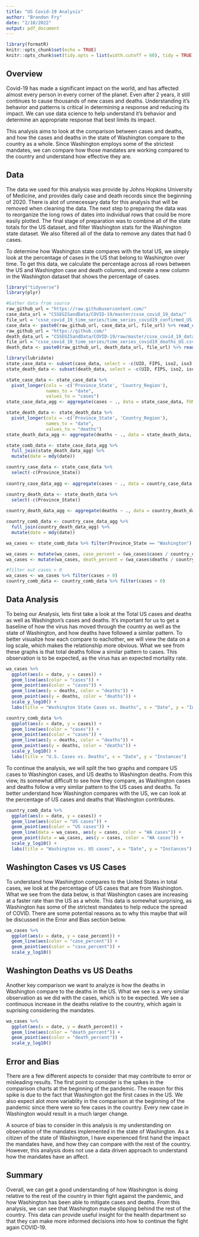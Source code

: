 ```yaml
---
title: "US Covid-19 Analysis"
author: "Brandon Fry"
date: "2/10/2022"
output: pdf_document
---
```


```r
library(formatR)
knitr::opts_chunk$set(echo = TRUE)
knitr::opts_chunk$set(tidy.opts = list(width.cutoff = 60), tidy = TRUE)
```

## Overview
Covid-19 has made a significant impact on the world, and has affected almost every person in every corner of the planet. Even after 2 years, it still continues to cause thousands of new cases and deaths. Understanding it's behavior and patterns is critical in determining a response and reducing its impact. We can use data science to help understand it's behavior and determine an appropriate response that best limits its impact. 

This analysis aims to look at the comparison between cases and deaths, and how the cases and deaths in the state of Washington compare to the country as a whole. Since Washington employs some of the strictest mandates, we can compare how those mandates are working compared to the country and understand how effective they are. 

## Data
The data we used for this analysis was provide by Johns Hopkins University of Medicine, and provides daily case and death records since the beginning of 2020. There is alot of unnecessary data for this analysis that will be removed when cleaning the data. The next step to preparing the data was to reorganize the long rows of dates into individual rows that could be more easily plotted. The final stage of preparation was to combine all of the state totals for the US dataset, and filter Washington stats for the Washington state dataset. We also filtered all of the data to remove any dates that had 0 cases. 

To determine how Washington state compares with the total US, we simply look at the percentage of cases in the US that belong to Washington over time. To get this data, we calculate the percentage across all rows between the US and Washington case and death columns, and create a new column in the Washington dataset that shows the percentage of cases. 

```r
library("tidyverse")
library(plyr)

#Gather data from source
raw_github_url = "https://raw.githubusercontent.com/"
case_data_url = "CSSEGISandData/COVID-19/master/csse_covid_19_data/"
file_url = "csse_covid_19_time_series/time_series_covid19_confirmed_US.csv"
case_data <- paste0(raw_github_url, case_data_url, file_url) %>% read_csv()
raw_github_url = "https://github.com/"
death_data_url = "CSSEGISandData/COVID-19/raw/master/csse_covid_19_data/"
file_url = "csse_covid_19_time_series/time_series_covid19_deaths_US.csv"
death_data <- paste0(raw_github_url, death_data_url, file_url) %>% read_csv()
```

```r
library(lubridate)
state_case_data <- subset(case_data, select = -c(UID, FIPS, iso2, iso3, code3, Admin2, Lat, Long_, Combined_Key) )
state_death_data <- subset(death_data, select = -c(UID, FIPS, iso2, iso3, code3, Admin2, Lat, Long_, Combined_Key, Population) )

state_case_data <- state_case_data %>%
  pivot_longer(cols = -c('Province_State', 'Country_Region'),
               names_to = "date",
               values_to = "cases")
state_case_data_agg <- aggregate(cases ~ ., data = state_case_data, FUN = sum)

state_death_data <- state_death_data %>%
  pivot_longer(cols = -c('Province_State', 'Country_Region'),
               names_to = "date",
               values_to = "deaths")
state_death_data_agg <- aggregate(deaths ~ ., data = state_death_data, FUN = sum)

state_comb_data <- state_case_data_agg %>%
  full_join(state_death_data_agg) %>%
  mutate(date = mdy(date))

country_case_data <- state_case_data %>%
  select(-c(Province_State))
  
country_case_data_agg <- aggregate(cases ~ ., data = country_case_data, FUN = sum)

country_death_data <- state_death_data %>%
  select(-c(Province_State))
  
country_death_data_agg <- aggregate(deaths ~ ., data = country_death_data, FUN = sum)

country_comb_data <- country_case_data_agg %>%
  full_join(country_death_data_agg) %>%
  mutate(date = mdy(date))
```

```r
wa_cases <- state_comb_data %>% filter(Province_State == "Washington")
```

```r
wa_cases <- mutate(wa_cases, case_percent = (wa_cases$cases / country_comb_data$cases)*100 )
wa_cases <- mutate(wa_cases, death_percent = (wa_cases$deaths / country_comb_data$deaths)*100 )
```

```r
#filter out cases > 0
wa_cases <- wa_cases %>% filter(cases > 0)
country_comb_data <- country_comb_data %>% filter(cases > 0)
```

## Data Analysis
To being our Analysis, lets first take a look at the Total US cases and deaths as well as Washington's cases and deaths. It's important for us to get a baseline of how the virus has moved through the country as well as the state of Washington, and how deaths have followed a similar pattern. To better visualize how each compare to eachother, we will view the data on a log scale, which makes the relationship more obvious. What we see from these graphs is that total deaths follow a similar pattern to cases. This observation is to be expected, as the virus has an expected mortality rate.


```r
wa_cases %>%
  ggplot(aes(x = date, y = cases)) +
  geom_line(aes(color = "cases")) +
  geom_point(aes(color = "cases")) +
  geom_line(aes(y = deaths, color = "deaths")) +
  geom_point(aes(y = deaths, color = "deaths")) +
  scale_y_log10() +
  labs(title = "Washington State Cases vs. Deaths", x = "Date", y = "Instances")

country_comb_data %>%
  ggplot(aes(x = date, y = cases)) +
  geom_line(aes(color = "cases")) +
  geom_point(aes(color = "cases")) +
  geom_line(aes(y = deaths, color = "deaths")) +
  geom_point(aes(y = deaths, color = "deaths")) +
  scale_y_log10() +
  labs(title = "U.S. Cases vs. Deaths", x = "Date", y = "Instances")
```

To continue the analysis, we will split the two graphs and compare US cases to Washington cases, and US deaths to Washington deaths. From this view, its somewhat difficult to see how they compare, as Washington cases and deaths follow a very similar pattern to the US cases and deaths. To better understand how Washington compares with the US, we can look at the percentage of US cases and deaths that Washington contributes.

```r
country_comb_data %>%
  ggplot(aes(x = date, y = cases)) +
  geom_line(aes(color = "US cases")) +
  geom_point(aes(color = "US cases")) +
  geom_line(data = wa_cases, aes(y = cases, color = "WA cases")) +
  geom_point(data = wa_cases, aes(y = cases, color = "WA cases")) +
  scale_y_log10() +
  labs(title = "Washington vs. US cases", x = "Date", y = "Instances")
```

## Washington Cases vs US Cases
To understand how Washington compares to the United States in total cases, we look at the percentage of US cases that are from Washington. What we see from the data below, is that Washington cases are increasing at a faster rate than the US as a whole. This data is somewhat surprising, as Washington has some of the strictest mandates to help reduce the spread of COVID. There are some potential reasons as to why this maybe that will be discussed in the Error and Bias section below. 

```r
wa_cases %>%
  ggplot(aes(x = date, y = case_percent)) +
  geom_line(aes(color = "case_percent")) +
  geom_point(aes(color = "case_percent")) +
  scale_y_log10()
```

## Washington Deaths vs US Deaths
Another key comparison we want to analyze is how the deaths in Washington compare to the deaths in the US. What we see is a very similar observation as we did with the cases, which is to be expected. We see a continuous increase in the deaths relative to the country, which again is suprising considering the mandates. 

```r
wa_cases %>%
  ggplot(aes(x = date, y = death_percent)) +
  geom_line(aes(color = "death_percent")) +
  geom_point(aes(color = "death_percent")) +
  scale_y_log10()
```

## Error and Bias
There are a few different aspects to consider that may contribute to error or misleading results. The first point to consider is the spikes in the comparison charts at the beginning of the pandemic. The reason for this spike is due to the fact that Washington got the first cases in the US. We also expect alot more variablity in the comparison at the beginning of the pandemic since there were so few cases in the country. Every new case in Washington would result in a much larger change. 

A source of bias to consider in this analysis is my understanding on observation of the mandates implemented in the state of Washington. As a citizen of the state of Washington, I have experienced first hand the impact the mandates have, and how they can compare with the rest of the country. However, this analysis does not use a data driven approach to understand how the mandates have an affect. 

## Summary
Overall, we can get a good understanding of how Washington is doing relative to the rest of the country in thier fight against the pandemic, and how Washington has been able to mitigate cases and deaths. From this analysis, we can see that Washington maybe slipping behind the rest of the country. This data can provide useful insight for the health department so that they can make more informed decisions into how to continue the fight again COVID-19.